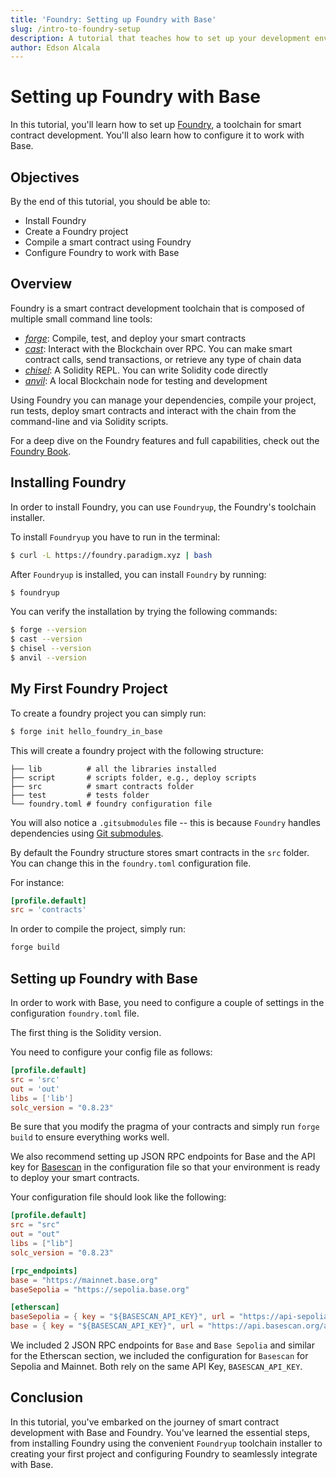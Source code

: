 ```yaml
---
title: 'Foundry: Setting up Foundry with Base'
slug: /intro-to-foundry-setup
description: A tutorial that teaches how to set up your development environment to work with Foundry.
author: Edson Alcala
---
```




# Setting up Foundry with Base


In this tutorial, you'll learn how to set up [Foundry], a toolchain for smart contract development. You'll also learn how to configure it to work with Base.



## Objectives

By the end of this tutorial, you should be able to:

- Install Foundry
- Create a Foundry project
- Compile a smart contract using Foundry
- Configure Foundry to work with Base

## Overview

Foundry is a smart contract development toolchain that is composed of multiple small command line tools:

- _[forge]_: Compile, test, and deploy your smart contracts
- _[cast]_: Interact with the Blockchain over RPC. You can make smart contract calls, send transactions, or retrieve any type of chain data
- _[chisel]_: A Solidity REPL. You can write Solidity code directly
- _[anvil]_: A local Blockchain node for testing and development

Using Foundry you can manage your dependencies, compile your project, run tests, deploy smart contracts and interact with the chain from the command-line and via Solidity scripts.

For a deep dive on the Foundry features and full capabilities, check out the [Foundry Book].

## Installing Foundry

In order to install Foundry, you can use `Foundryup`, the Foundry's toolchain installer.

To install `Foundryup` you have to run in the terminal:

```bash
$ curl -L https://foundry.paradigm.xyz | bash
```

After `Foundryup` is installed, you can install `Foundry` by running:

```bash
$ foundryup
```

You can verify the installation by trying the following commands:

```bash
$ forge --version
$ cast --version
$ chisel --version
$ anvil --version
```

## My First Foundry Project

To create a foundry project you can simply run:

```bash filename="terminal"
$ forge init hello_foundry_in_base
```

This will create a foundry project with the following structure:

```text filename="project-structure"
├── lib          # all the libraries installed
├── script       # scripts folder, e.g., deploy scripts
├── src          # smart contracts folder
├── test         # tests folder
└── foundry.toml # foundry configuration file
```

You will also notice a `.gitsubmodules` file -- this is because `Foundry` handles dependencies using [Git submodules].

By default the Foundry structure stores smart contracts in the `src` folder. You can change this in the `foundry.toml` configuration file.

For instance:

```toml filename="foundry.toml"
[profile.default]
src = 'contracts'
```

In order to compile the project, simply run:

```bash filename="terminal"
forge build
```

## Setting up Foundry with Base

In order to work with Base, you need to configure a couple of settings in the configuration `foundry.toml` file.

The first thing is the Solidity version.

You need to configure your config file as follows:

```toml filename="foundry.toml"
[profile.default]
src = 'src'
out = 'out'
libs = ['lib']
solc_version = "0.8.23"
```

Be sure that you modify the pragma of your contracts and simply run `forge build` to ensure everything works well.

We also recommend setting up JSON RPC endpoints for Base and the API key for [Basescan] in the configuration file so that your environment is ready to deploy your smart contracts.

Your configuration file should look like the following:

```toml filename="foundry.toml"
[profile.default]
src = "src"
out = "out"
libs = ["lib"]
solc_version = "0.8.23"

[rpc_endpoints]
base = "https://mainnet.base.org"
baseSepolia = "https://sepolia.base.org"

[etherscan]
baseSepolia = { key = "${BASESCAN_API_KEY}", url = "https://api-sepolia.basescan.org/api" }
base = { key = "${BASESCAN_API_KEY}", url = "https://api.basescan.org/api" }
```

We included 2 JSON RPC endpoints for `Base` and `Base Sepolia` and similar for the Etherscan section, we included the configuration for `Basescan` for Sepolia and Mainnet. Both rely on the same API Key, `BASESCAN_API_KEY`.

## Conclusion

In this tutorial, you've embarked on the journey of smart contract development with Base and Foundry. You've learned the essential steps, from installing Foundry using the convenient `Foundryup` toolchain installer to creating your first project and configuring Foundry to seamlessly integrate with Base.



[Foundry]: https://github.com/foundry-rs/foundry
[Foundry Book]: https://book.getfoundry.sh/
[chisel]: https://book.getfoundry.sh/chisel/
[cast]: https://book.getfoundry.sh/cast/
[anvil]: https://book.getfoundry.sh/anvil/
[forge]: https://book.getfoundry.sh/forge/
[Git submodules]: https://git-scm.com/book/en/v2/Git-Tools-Submodules
[OP Stack]: https://stack.optimism.io/
[Differences between Ethereum and Base]: https://docs.base.org/differences/
[Basescan]: https://basescan.org/


<FeedbackWidget />
